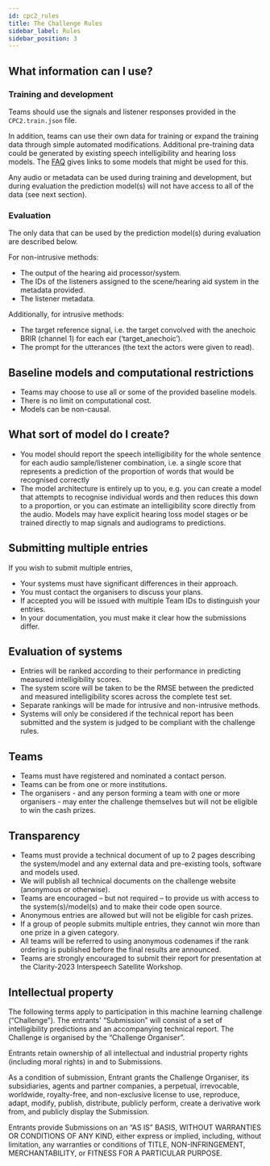 ```yaml
---
id: cpc2_rules
title: The Challenge Rules
sidebar_label: Rules
sidebar_position: 3
---
```


## What information can I use?

### Training and development

Teams should use the signals and listener responses provided in the `CPC2.train.json` file.

In addition, teams can use their own data for training or expand the training data through simple automated modifications. Additional pre-training data could be generated by existing speech intelligibility and hearing loss models. The [FAQ](./cpc2_faq#data) gives links to some models that might be used for this.

Any audio or metadata can be used during training and development, but during evaluation the prediction model(s) will not have access to all of the data (see next section).

### Evaluation

The only data that can be used by the prediction model(s) during evaluation are described below.

For non-intrusive methods:

- The output of the hearing aid processor/system.
- The IDs of the listeners assigned to the scene/hearing aid system in the metadata provided.
- The listener metadata.

Additionally, for intrusive methods:

- The target reference signal, i.e. the target convolved with the anechoic BRIR (channel 1) for each ear (‘target_anechoic’).
- The prompt for the utterances (the text the actors were given to read).

## Baseline models and computational restrictions

- Teams may choose to use all or some of the provided baseline models.
- There is no limit on computational cost.
- Models can be non-causal.

## What sort of model do I create?

- You model should report the speech intelligibility for the whole sentence for each audio sample/listener combination, i.e. a single score that represents a prediction of the proportion of words that would be recognised correctly
- The model architecture is entirely up to you, e.g. you can create a model that attempts to recognise individual words and then reduces this down to a proportion, or you can estimate an intelligibility score directly from the audio. Models may have explicit hearing loss model stages or be trained directly to map signals and audiograms to predictions.

## Submitting multiple entries

If you wish to submit multiple entries,

- Your systems must have significant differences in their approach.
- You must contact the organisers to discuss your plans.
- If accepted you will be issued with multiple Team IDs to distinguish your entries.
- In your documentation, you must make it clear how the submissions differ.

## Evaluation of systems

- Entries will be ranked according to their performance in predicting measured intelligibility scores.
- The system score will be taken to be the RMSE between the predicted and measured intelligibility scores across the complete test set.
- Separate rankings will be made for intrusive and non-intrusive methods.
- Systems will only be considered if the technical report has been submitted and the system is judged to be compliant with the challenge rules.

## Teams

- Teams must have registered and nominated a contact person.
- Teams can be from one or more institutions.
- The organisers - and any person forming a team with one or more organisers - may enter the challenge themselves but will not be eligible to win the cash prizes.

## Transparency

- Teams must provide a technical document of up to 2 pages describing the system/model and any external data and pre-existing tools, software and models used.
- We will publish all technical documents on the challenge website (anonymous or otherwise).
- Teams are encouraged – but not required – to provide us with access to the system(s)/model(s) and to make their code open source.
- Anonymous entries are allowed but will not be eligible for cash prizes.
- If a group of people submits multiple entries, they cannot win more than one prize in a given category.
- All teams will be referred to using anonymous codenames if the rank ordering is published before the final results are announced.
- Teams are strongly encouraged to submit their report for presentation at the Clarity-2023 Interspeech Satellite Workshop.

## Intellectual property

The following terms apply to participation in this machine learning challenge (“Challenge”). The entrants'  “Submission” will consist of a set of intelligibility predictions and an accompanying technical report. The Challenge is organised by the “Challenge Organiser”.

Entrants retain ownership of all intellectual and industrial property rights (including moral rights) in and to Submissions.

As a condition of submission, Entrant grants the Challenge Organiser, its subsidiaries, agents and partner companies, a perpetual, irrevocable, worldwide, royalty-free, and non-exclusive license to use, reproduce, adapt, modify, publish, distribute, publicly perform, create a derivative work from, and publicly display the Submission.

Entrants provide Submissions on an “AS IS” BASIS, WITHOUT WARRANTIES OR CONDITIONS OF ANY KIND, either express or implied, including, without limitation, any warranties or conditions of TITLE, NON-INFRINGEMENT, MERCHANTABILITY, or FITNESS FOR A PARTICULAR PURPOSE.
